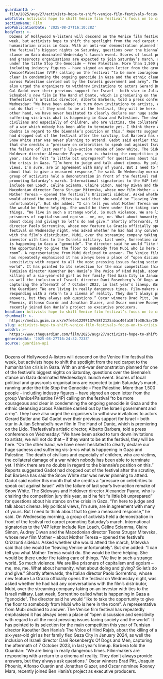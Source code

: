 ```yaml
---
guardianId: >-
  film/2025/aug/27/activists-hope-to-shift-venice-film-festivals-focus-on-to-crisis-in-gaza
webTitle: Activists hope to shift Venice film festival’s focus on to crisis in Gaza
sectionName: Film
webPublicationDate: '2025-08-27T16:10:28Z'
bodyText: >-
  Dozens of Hollywood A-listers will descend on the Venice film festival this
  week, but activists hope to shift the spotlight from the red carpet to the
  humanitarian crisis in Gaza. With an anti-war demonstration planned for one of
  the festival’s biggest nights on Saturday, questions over the biennale’s
  stance on Gaza dominated Wednesday’s launch event. Scores of local political
  and grassroots organisations are expected to join Saturday’s march, running
  under the title Stop the Genocide – Free Palestine. More than 1,500 people –
  including industry figures – have signed an open letter from the group
  Venice4Palestine (V4P) calling on the festival “to be more courageous and
  clear in condemning the ongoing genocide in Gaza and the ethnic cleansing
  across Palestine carried out by the Israeli government and army”. They have
  also urged the organisers to withdraw invitations to actors Gerard Butler and
  Gal Gadot over their previous support for Israel – both star in Julian
  Schnabel’s new film In The Hand of Dante, which is premiering on the Lido.
  Thefestival’s artistic director, Alberto Barbera, told a press conference on
  Wednesday: “We have been asked to turn down invitations to artists, we will
  not do that – if they want to be at the festival, they will be here. “On the
  other hand, we have never hesitated to clearly declare our huge sadness and
  suffering vis-à-vis what is happening in Gaza and Palestine. The death of
  civilians and especially of children, who are victims, the collateral damage
  of a war which nobody has been able to terminate yet. I think there are no
  doubts in regard to the biennale’s position on this.” Reports suggested Gadot
  had dropped out of the festival after the scrutiny, but Barbera has said the
  Snow White star was never planning to attend. Gadot said earlier this month
  that she credits a “pressure on celebrities to speak out against Israel” with
  the failure of last year’s live-action remake of Snow White. The Sideways and
  Holdover director Alexander Payne, who is chairing the competition jury this
  year, said he felt “a little bit unprepared” for questions about his stance on
  the crisis in Gaza. “I’m here to judge and talk about cinema. My political
  views, I’m sure, are in agreement with many of yours. But I need to think
  about that to give a measured response,” he said. On Wednesday morning, a
  group of activists held a demonstration in front of the festival red carpet
  promoting Saturday’s march. International signatories to the V4P letter
  include Ken Loach, Céline Sciamma, Claire Simon, Audrey Diwan and the
  Macedonian director Teona Strugar Mitevska, whose new film Mother – about
  Mother Teresa – opened the festival’s Orizzonti sidebar. Asked whether she
  would attend the march, Mitevska said that she would be “leaving Venice
  unfortunately”. But she added: “I can tell you what Mother Teresa would do.
  She would be there helping. She would be there under fire taking care of
  things. “We live in such a strange world. So much violence. We are like
  prisoners of capitalism and egoism – me, me, me. What about humanity, what
  about doing and giving? So let’s do and give.” Shortly afterwards, the Italian
  director Paolo Sorrentino, whose new feature La Grazia officially opens the
  festival on Wednesday night, was asked whether he had had any conversations
  with the film’s distributor, Mubi, over the streaming company taking on an
  investor with ties to the Israeli military. Last week, Sorrentino called what
  is happening in Gaza a “genocide”. The director said he would “like to take
  the opportunity to give the floor to somebody from Mubi who is here in the
  room”. A representative from Mubi declined to answer. The Venice film festival
  has repeatedly emphasised it has always been a place of “open discussion and
  sensitivity with regard to all the most pressing issues facing society and the
  world”. It has pointed to its selection for the main competition this year of
  Tunisian director Kaouther Ben Hania’s The Voice of Hind Rajab, about the
  killing of a six-year-old girl as her family fled Gaza City in January 2024,
  as well the inclusion of Israeli director Dani Rosenberg’s Of Dogs and Men,
  capturing the aftermath of 7 October 2023, in last year’s lineup. Barbera told
  the Guardian: “We are living in really dangerous times. Film-makers are
  responding with a return to a cinema of reality. They don’t always provide
  answers, but they always ask questions.” Oscar winners Brad Pitt, Joaquin
  Phoenix, Alfonso Cuarón and Jonathan Glazer, and Oscar nominee Rooney Mara,
  recently joined Ben Hania’s project as executive producers.
headline: Activists hope to shift Venice film festival’s focus on to crisis in Gaza
thumbnail: >-
  https://media.guim.co.uk/e7fe6e12297137e58f2125abac40fa10f1e30c5a/204_0_6882_5504/500.jpg
slug: activists-hope-to-shift-venice-film-festivals-focus-on-to-crisis-in-gaza
webUrl: >-
  https://www.theguardian.com/film/2025/aug/27/activists-hope-to-shift-venice-film-festivals-focus-on-to-crisis-in-gaza
generatedAt: '2025-08-27T16:24:32.723Z'
source: guardian-api
---
```

Dozens of Hollywood A-listers will descend on the Venice film festival this week, but activists hope to shift the spotlight from the red carpet to the humanitarian crisis in Gaza. With an anti-war demonstration planned for one of the festival’s biggest nights on Saturday, questions over the biennale’s stance on Gaza dominated Wednesday’s launch event. Scores of local political and grassroots organisations are expected to join Saturday’s march, running under the title Stop the Genocide – Free Palestine. More than 1,500 people – including industry figures – have signed an open letter from the group Venice4Palestine (V4P) calling on the festival “to be more courageous and clear in condemning the ongoing genocide in Gaza and the ethnic cleansing across Palestine carried out by the Israeli government and army”. They have also urged the organisers to withdraw invitations to actors Gerard Butler and Gal Gadot over their previous support for Israel – both star in Julian Schnabel’s new film In The Hand of Dante, which is premiering on the Lido. Thefestival’s artistic director, Alberto Barbera, told a press conference on Wednesday: “We have been asked to turn down invitations to artists, we will not do that – if they want to be at the festival, they will be here. “On the other hand, we have never hesitated to clearly declare our huge sadness and suffering vis-à-vis what is happening in Gaza and Palestine. The death of civilians and especially of children, who are victims, the collateral damage of a war which nobody has been able to terminate yet. I think there are no doubts in regard to the biennale’s position on this.” Reports suggested Gadot had dropped out of the festival after the scrutiny, but Barbera has said the Snow White star was never planning to attend. Gadot said earlier this month that she credits a “pressure on celebrities to speak out against Israel” with the failure of last year’s live-action remake of Snow White. The Sideways and Holdover director Alexander Payne, who is chairing the competition jury this year, said he felt “a little bit unprepared” for questions about his stance on the crisis in Gaza. “I’m here to judge and talk about cinema. My political views, I’m sure, are in agreement with many of yours. But I need to think about that to give a measured response,” he said. On Wednesday morning, a group of activists held a demonstration in front of the festival red carpet promoting Saturday’s march. International signatories to the V4P letter include Ken Loach, Céline Sciamma, Claire Simon, Audrey Diwan and the Macedonian director Teona Strugar Mitevska, whose new film Mother – about Mother Teresa – opened the festival’s Orizzonti sidebar. Asked whether she would attend the march, Mitevska said that she would be “leaving Venice unfortunately”. But she added: “I can tell you what Mother Teresa would do. She would be there helping. She would be there under fire taking care of things. “We live in such a strange world. So much violence. We are like prisoners of capitalism and egoism – me, me, me. What about humanity, what about doing and giving? So let’s do and give.” Shortly afterwards, the Italian director Paolo Sorrentino, whose new feature La Grazia officially opens the festival on Wednesday night, was asked whether he had had any conversations with the film’s distributor, Mubi, over the streaming company taking on an investor with ties to the Israeli military. Last week, Sorrentino called what is happening in Gaza a “genocide”. The director said he would “like to take the opportunity to give the floor to somebody from Mubi who is here in the room”. A representative from Mubi declined to answer. The Venice film festival has repeatedly emphasised it has always been a place of “open discussion and sensitivity with regard to all the most pressing issues facing society and the world”. It has pointed to its selection for the main competition this year of Tunisian director Kaouther Ben Hania’s The Voice of Hind Rajab, about the killing of a six-year-old girl as her family fled Gaza City in January 2024, as well the inclusion of Israeli director Dani Rosenberg’s Of Dogs and Men, capturing the aftermath of 7 October 2023, in last year’s lineup. Barbera told the Guardian: “We are living in really dangerous times. Film-makers are responding with a return to a cinema of reality. They don’t always provide answers, but they always ask questions.” Oscar winners Brad Pitt, Joaquin Phoenix, Alfonso Cuarón and Jonathan Glazer, and Oscar nominee Rooney Mara, recently joined Ben Hania’s project as executive producers.

